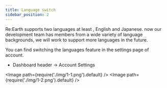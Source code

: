 ```yaml
---
title: Language switch
sidebar_position: 2
---
```


Re:Earth supports two languages at least , English and Japanese. now our development team has members from a wide variety of language backgrounds, we will work to support more languages in the future.

You can find switching the languages feature in the settings page of account.
- Dashboard header -> Account Settings

<Image path={require('./img/1-1.png').default} />
<Image path={require('./img/1-2.png').default} />


